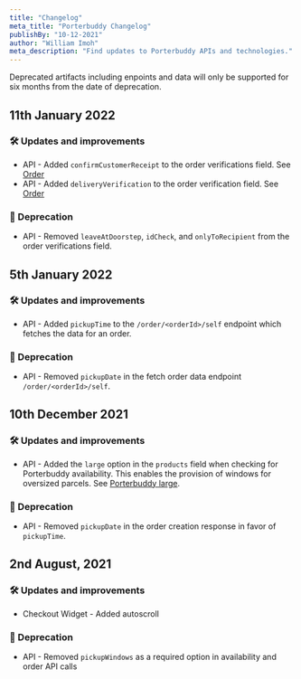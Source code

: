 ```yaml
---
title: "Changelog"
meta_title: "Porterbuddy Changelog"
publishBy: "10-12-2021"
author: "William Imoh"
meta_description: "Find updates to Porterbuddy APIs and technologies."
---
```



<ContentCallout title="✍️ Deprecation timeline">
  Deprecated artifacts including enpoints and data will only be supported for
  six months from the date of deprecation.
</ContentCallout>

## 11th January 2022

### 🛠 Updates and improvements

- API - Added `confirmCustomerReceipt` to the order verifications field. See [Order](/api-reference/order-api/)
- API - Added `deliveryVerification` to the order verification field. See [Order](/api-reference/order-api/)

### 🚨 Deprecation

- API - Removed `leaveAtDoorstep`, `idCheck`, and `onlyToRecipient` from the order verifications field.

## 5th January 2022

### 🛠 Updates and improvements

- API - Added `pickupTime` to the `/order/<orderId>/self` endpoint which fetches the data for an order.

### 🚨 Deprecation

- API - Removed `pickupDate` in the fetch order data endpoint `/order/<orderId>/self`.

## 10th December 2021

### 🛠 Updates and improvements

- API - Added the `large` option in the `products` field when checking for Porterbuddy availability. This enables the provision of windows for oversized parcels. See [Porterbuddy large](/guides/porterbuddy-large).

### 🚨 Deprecation

- API - Removed `pickupDate` in the order creation response in favor of `pickupTime`.

## 2nd August, 2021

### 🛠 Updates and improvements

- Checkout Widget - Added autoscroll

### 🚨 Deprecation

- API - Removed `pickupWindows` as a required option in availability and order API calls
